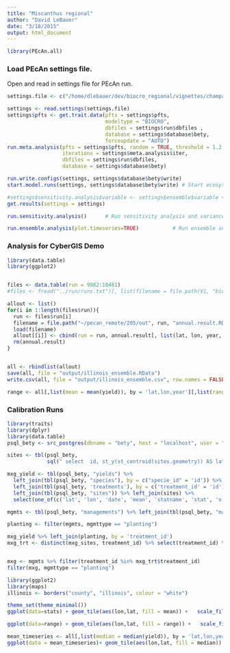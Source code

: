 ```yaml
---
title: "Miscanthus regional"
author: "David LeBauer"
date: "3/18/2015"
output: html_document
---
```



```r

library(PEcAn.all)

```
### Load PEcAn settings file.

Open and read in settings file for PEcAn run.


```r

settings.file <- c("/home/dlebauer/dev/biocro_regional/vignettes/champaign_mxg_settings.xml")

settings <- read.settings(settings.file)
settings$pfts <- get.trait.data(pfts = settings$pfts, 
                                modeltype = "BIOCRO", 
                                dbfiles = settings$run$dbfiles ,
                                database = settings$database$bety, 
                                forceupdate = "AUTO") 
run.meta.analysis(pfts = settings$pfts, random = TRUE, threshold = 1.2,
                  iterations = settings$meta.analysis$iter, 
                  dbfiles = settings$run$dbfiles, 
                  database = settings$database$bety)

run.write.configs(settings, settings$database$bety$write)
start.model.runs(settings, settings$database$bety$write) # Start ecosystem model runs

#settings$sensitivity.analysis$variable <- settings$ensemble$variable <- "TVeg"
get.results(settings = settings)

run.sensitivity.analysis()      # Run sensitivity analysis and variance decomposition on model output

run.ensemble.analysis(plot.timeseries=TRUE)  	      # Run ensemble analysis on model output. 
```

### Analysis for CyberGIS Demo

```r
library(data.table)
library(ggplot2)


files <- data.table(run = 9982:10481)
#files <- fread("../run/runs.txt")[, list(filename = file.path(V1, "biocro_output.RData"))]

allout <- list()
for(i in 1:length(files$run)){
  run <- files$run[i]
  filename = file.path("~/pecan_remote/205/out", run, "annual.result.RData")
  load(filename)
  allout[[i]] <- cbind(run = run, annual.result[, list(lat, lon, year, yield = Stem + Leaf)])
  rm(annual.result)
}


all <- rbindlist(allout)
save(all, file = "output/illinois_ensemble.RData")
write.csv(all, file = "output/illinois_ensemble.csv", row.names = FALSE)

range <- all[,list(mean = mean(yield)), by = 'lat,lon,year'][,list(range = max(mean) - min(mean)), by = 'lat,lon']

```


### Calibration Runs

```r

library(traits)
library(dplyr)
library(data.table)
psql_bety <- src_postgres(dbname = "bety", host = "localhost", user = "bety", password = "bety")

sites <- tbl(psql_bety, 
             sql(" select  id, st_y(st_centroid(sites.geometry)) AS lat, st_x(st_centroid(sites.geometry)) AS lon from sites"))

mxg_yield <- tbl(psql_bety, "yields") %>% 
  left_join(tbl(psql_bety, "species"), by = c("specie_id" = 'id')) %>% 
  left_join(tbl(psql_bety, 'treatments'), by = c('treatment_id' = 'id')) %>% 
  left_join(tbl(psql_bety, "sites")) %>% left_join(sites) %>% 
  select(one_of(c('lat', 'lon', 'date', 'mean', 'statname', 'stat', 'n', 'genus', 'species', 'scientificname')), ends_with("_id"))

mgmts <- tbl(psql_bety, "managements") %>% left_join(tbl(psql_bety, "managements_treatments"), c("id" = "management_id"))  %>% select(-matches("_at"), -starts_with("id"), -starts_with("user"))

planting <- filter(mgmts, mgmttype == "planting")

mxg_yield %>% left_join(planting, by = 'treatment_id')
mxg_trt <- distinct(mxg_sites, treatment_id) %>% select(treatment_id) %>% na.omit()


mxg <- mgmts %>% filter(treatment_id %in% mxg_trt$treatment_id)
filter(mxg, mgmttype == "planting")

library(ggplot2)
library(maps)
illinois <- borders("county", "illinois", colour = "white")

theme_set(theme_minimal())
ggplot(data=stats) + geom_tile(aes(lon,lat, fill = mean)) +   scale_fill_gradientn(colours = rainbow(7)) + illinois

ggplot(data=range) + geom_tile(aes(lon,lat, fill = range)) +   scale_fill_gradientn(colours = rainbow(7)) + illinois

mean_timeseries <- all[,list(median = median(yield)), by = 'lat,lon,year']
ggplot(data = mean_timeseries)+ geom_tile(aes(lon,lat, fill = median)) +   scale_fill_gradientn(colours = rainbow(4)) + illinois + facet_wrap(~year)
```

